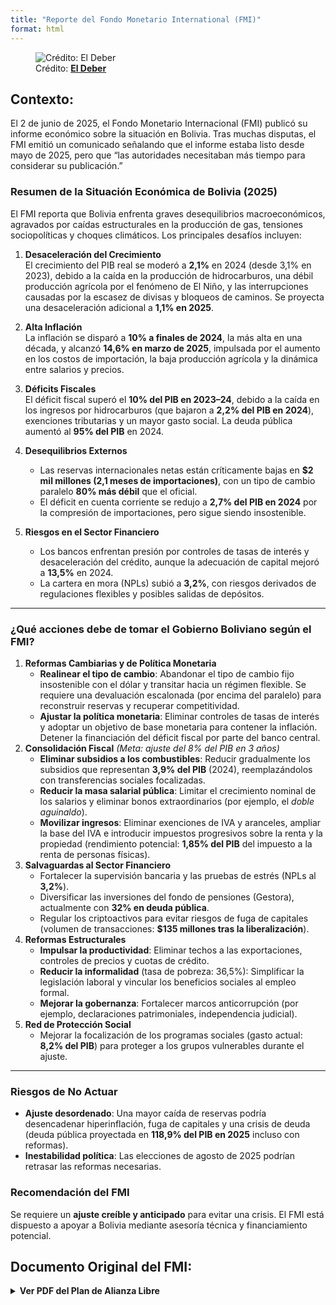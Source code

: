 ```yaml
---
title: "Reporte del Fondo Monetario International (FMI)"
format: html
---
```


![Crédito: [**El Deber**](https://eldeber.com.bo/economia/gobierno-de-bolivia-pide-retrasar-publicacion-de-informe-del-fmi-y-tuto-quiroga-exige-transparencia_516346/)](FMI.jpeg)

## Contexto:

El 2 de junio de 2025, el Fondo Monetario Internacional (FMI) publicó su informe económico sobre la situación en Bolivia. Tras muchas disputas, el FMI emitió un comunicado señalando que el informe estaba listo desde mayo de 2025, pero que “las autoridades necesitaban más tiempo para considerar su publicación.”

### Resumen de la Situación Económica de Bolivia (2025)

El FMI reporta que Bolivia enfrenta graves desequilibrios macroeconómicos, agravados por caídas estructurales en la producción de gas, tensiones sociopolíticas y choques climáticos. Los principales desafíos incluyen:

1.  **Desaceleración del Crecimiento**\
    El crecimiento del PIB real se moderó a **2,1%** en 2024 (desde 3,1% en 2023), debido a la caída en la producción de hidrocarburos, una débil producción agrícola por el fenómeno de El Niño, y las interrupciones causadas por la escasez de divisas y bloqueos de caminos. Se proyecta una desaceleración adicional a **1,1% en 2025**.

2.  **Alta Inflación**\
    La inflación se disparó a **10% a finales de 2024**, la más alta en una década, y alcanzó **14,6% en marzo de 2025**, impulsada por el aumento en los costos de importación, la baja producción agrícola y la dinámica entre salarios y precios.

3.  **Déficits Fiscales**\
    El déficit fiscal superó el **10% del PIB en 2023–24**, debido a la caída en los ingresos por hidrocarburos (que bajaron a **2,2% del PIB en 2024**), exenciones tributarias y un mayor gasto social. La deuda pública aumentó al **95% del PIB** en 2024.

4.  **Desequilibrios Externos**

    -   Las reservas internacionales netas están críticamente bajas en **\$2 mil millones (2,1 meses de importaciones)**, con un tipo de cambio paralelo **80% más débil** que el oficial.\
    -   El déficit en cuenta corriente se redujo a **2,7% del PIB en 2024** por la compresión de importaciones, pero sigue siendo insostenible.

5.  **Riesgos en el Sector Financiero**

    -   Los bancos enfrentan presión por controles de tasas de interés y desaceleración del crédito, aunque la adecuación de capital mejoró a **13,5%** en 2024.\
    -   La cartera en mora (NPLs) subió a **3,2%**, con riesgos derivados de regulaciones flexibles y posibles salidas de depósitos.

------------------------------------------------------------------------

### **¿**Qué acciones debe de tomar el Gobierno Boliviano según el FMI?

1.  **Reformas Cambiarias y de Política Monetaria**
    -   **Realinear el tipo de cambio**: Abandonar el tipo de cambio fijo insostenible con el dólar y transitar hacia un régimen flexible. Se requiere una devaluación escalonada (por encima del paralelo) para reconstruir reservas y recuperar competitividad.
    -   **Ajustar la política monetaria**: Eliminar controles de tasas de interés y adoptar un objetivo de base monetaria para contener la inflación. Detener la financiación del déficit fiscal por parte del banco central.
2.  **Consolidación Fiscal** *(Meta: ajuste del 8% del PIB en 3 años)*
    -   **Eliminar subsidios a los combustibles**: Reducir gradualmente los subsidios que representan **3,9% del PIB** (2024), reemplazándolos con transferencias sociales focalizadas.
    -   **Reducir la masa salarial pública**: Limitar el crecimiento nominal de los salarios y eliminar bonos extraordinarios (por ejemplo, el *doble aguinaldo*).
    -   **Movilizar ingresos**: Eliminar exenciones de IVA y aranceles, ampliar la base del IVA e introducir impuestos progresivos sobre la renta y la propiedad (rendimiento potencial: **1,85% del PIB** del impuesto a la renta de personas físicas).
3.  **Salvaguardas al Sector Financiero**
    -   Fortalecer la supervisión bancaria y las pruebas de estrés (NPLs al **3,2%**).
    -   Diversificar las inversiones del fondo de pensiones (Gestora), actualmente con **32% en deuda pública**.
    -   Regular los criptoactivos para evitar riesgos de fuga de capitales (volumen de transacciones: **\$135 millones tras la liberalización**).
4.  **Reformas Estructurales**
    -   **Impulsar la productividad**: Eliminar techos a las exportaciones, controles de precios y cuotas de crédito.
    -   **Reducir la informalidad** (tasa de pobreza: 36,5%): Simplificar la legislación laboral y vincular los beneficios sociales al empleo formal.
    -   **Mejorar la gobernanza**: Fortalecer marcos anticorrupción (por ejemplo, declaraciones patrimoniales, independencia judicial).
5.  **Red de Protección Social**
    -   Mejorar la focalización de los programas sociales (gasto actual: **8,2% del PIB**) para proteger a los grupos vulnerables durante el ajuste.

------------------------------------------------------------------------

### Riesgos de No Actuar

-   **Ajuste desordenado**: Una mayor caída de reservas podría desencadenar hiperinflación, fuga de capitales y una crisis de deuda (deuda pública proyectada en **118,9% del PIB en 2025** incluso con reformas).\
-   **Inestabilidad política**: Las elecciones de agosto de 2025 podrían retrasar las reformas necesarias.

### Recomendación del FMI

Se requiere un **ajuste creíble y anticipado** para evitar una crisis. El FMI está dispuesto a apoyar a Bolivia mediante asesoría técnica y financiamiento potencial.

## Documento Original del FMI:

<details>

<summary><strong>Ver PDF del Plan de Alianza Libre</strong></summary>

<br>

<iframe width="800" height="800" src="IMF_Bolivia_June&#39;25.pdf" style="border:1px solid #ccc;">

</iframe>

</details>
